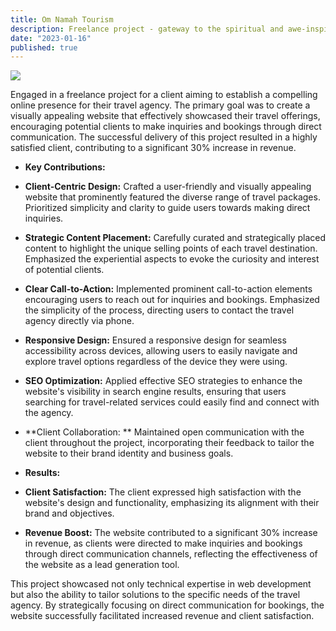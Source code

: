 ```yaml
---
title: Om Namah Tourism
description: Freelance project - gateway to the spiritual and awe-inspiring Himalayan wonders of North India.
date: "2023-01-16"
published: true
---
```


![](/om-namah-toursim.png)

Engaged in a freelance project for a client aiming to establish a compelling online presence for their travel agency. The primary goal was to create a visually appealing website that effectively showcased their travel offerings, encouraging potential clients to make inquiries and bookings through direct communication. The successful delivery of this project resulted in a highly satisfied client, contributing to a significant 30% increase in revenue.

- **Key Contributions:**

- **Client-Centric Design:** Crafted a user-friendly and visually appealing website that prominently featured the diverse range of travel packages. Prioritized simplicity and clarity to guide users towards making direct inquiries.
- **Strategic Content Placement:** Carefully curated and strategically placed content to highlight the unique selling points of each travel destination. Emphasized the experiential aspects to evoke the curiosity and interest of potential clients.
- **Clear Call-to-Action:** Implemented prominent call-to-action elements encouraging users to reach out for inquiries and bookings. Emphasized the simplicity of the process, directing users to contact the travel agency directly via phone.
- **Responsive Design:** Ensured a responsive design for seamless accessibility across devices, allowing users to easily navigate and explore travel options regardless of the device they were using.
- **SEO Optimization:** Applied effective SEO strategies to enhance the website's visibility in search engine results, ensuring that users searching for travel-related services could easily find and connect with the agency.
- **Client Collaboration: ** Maintained open communication with the client throughout the project, incorporating their feedback to tailor the website to their brand identity and business goals.

- **Results:**

- **Client Satisfaction:** The client expressed high satisfaction with the website's design and functionality, emphasizing its alignment with their brand and objectives.
- **Revenue Boost:** The website contributed to a significant 30% increase in revenue, as clients were directed to make inquiries and bookings through direct communication channels, reflecting the effectiveness of the website as a lead generation tool.

This project showcased not only technical expertise in web development but also the ability to tailor solutions to the specific needs of the travel agency. By strategically focusing on direct communication for bookings, the website successfully facilitated increased revenue and client satisfaction.
